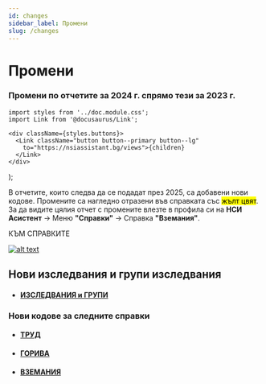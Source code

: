 ```yaml
---
id: changes
sidebar_label: Промени
slug: /changes
---
```


# Промени

### Промени по отчетите за 2024 г. спрямо тези за 2023 г.

```mdx-code-block
import styles from '../doc.module.css';
import Link from '@docusaurus/Link';
```
    <div className={styles.buttons}>
      <Link className="button button--primary button--lg"
        to="https://nsiassistant.bg/views">{children}
      </Link>
    </div>
);

В отчетите, които следва да се подадат през 2025, са добавени нови кодове.
Промените са нагледно отразени във справката със <mark>жълт цвят</mark>. За да видите цялия отчет с промените влезте 
в профила си на **НСИ Асистент** -> Меню **"Справки"** -> Справка **"Вземания"**.

 <ButtonReports>КЪМ СПРАВКИТЕ</ButtonReports> 

[![alt text](image.png)](https://nsiassistant.bg/views)

## Нови изследвания и групи изследвания

* #### [ИЗСЛЕДВАНИЯ и ГРУПИ](/docs/changes2024/new-codes)

### Нови кодове за следните справки

* #### [ТРУД](/docs/changes2024/trud)
* #### [ГОРИВА](/docs/changes2024/goriva)
* #### [ВЗЕМАНИЯ](/docs/changes2024/vzemania)






